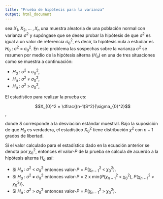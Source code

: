 ```yaml
---
title: "Prueba de hipótesis para la varianza"
output: html_document
---
```

sea $X_{1},\;X_{2},\;...\;,X_{n}$ una muestra aleatoria de una población normal con varianza $\sigma^2$ y supóngase que se desea probar la hipótesis de que $\sigma^2$ es igual a un valor de referencia $\sigma_{0}^2$, es decir, la hipótesis nula a estudiar es $H_{0}\;:\;\sigma^2\;=\;\sigma_{0}^2$. En este problema las sospechas sobre la varianza $\sigma^2$ se resumen por medio de la hipótesis alterna $(H_{a})$ en una de tres situaciones como se muestra a continuación:  

* $H_{a}\;:\;\sigma^2\;<\;\sigma_{0}^2$,
* $H_{a}\;:\;\sigma^2\;\neq\;\sigma_{0}^2$,
* $H_{a}\;:\;\sigma^2\;>\;\sigma_{0}^2$,  

El estadístico para realizar la prueba es:

$$X_{0}^2 = \dfrac{(n-1)S^2}{\sigma_{0}^2}$$,

donde $S$ corresponde a la desviación estándar muestral. Bajo la suposición de que $H_{0}$ es verdadera, el estadístico $X_{0}^2$ tiene distribución $\chi^2$ con $n-1$ grados de libertad.  

Si el valor calculado para el estadístico dado en la ecuación anterior se denota por $\chi_{0}^2$, entonces el valor-$P$ de la prueba se calcula de acuerdo a la hipótesis alterna $H_{a}$ así:  


* Si $H_{a}\;:\;\sigma^2\;<\;\sigma_{0}^2$ entonces valor-$P$ = $P(\chi_{n-1}^2\;<\;\chi_{0}^2)$.  
* Si $H_{a}\;:\;\sigma^2\;\neq\;\sigma_{0}^2$ entonces valor-$P$ = 2 x min{$P(\chi_{n-1}^2\;<\;\chi_{0}^2),\;P(\chi_{n-1}^2\;>\;\chi_{0}^2)$}.  
* Si $H_{a}\;:\;\sigma^2\;>\;\sigma_{0}^2$ entonces valor-$P$ = $P(\chi_{n-1}^2\;>\;\chi_{0}^2)$.  


